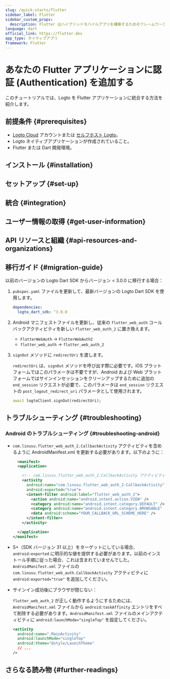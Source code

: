 ```yaml
---
slug: /quick-starts/flutter
sidebar_label: Flutter
sidebar_custom_props:
  description: Flutter はハイブリッドモバイルアプリを構築するためのフレームワークです。
language: dart
official_link: https://flutter.dev
app_type: ネイティブアプリ
framework: Flutter
---
```




# あなたの Flutter アプリケーションに認証 (Authentication) を追加する

このチュートリアルでは、Logto を Flutter アプリケーションに統合する方法を紹介します。

<Tip />

## 前提条件 \{#prerequisites}

- [Logto Cloud](https://cloud.logto.io) アカウントまたは [セルフホスト Logto](/introduction/set-up-logto-oss)。
- Logto ネイティブアプリケーションが作成されていること。
- Flutter または Dart 開発環境。

## インストール \{#installation}

<Installation />

## セットアップ \{#set-up}

<Dependency />

## 統合 \{#integration}

<Integration />

## ユーザー情報の取得 \{#get-user-information}

<GetUserInfo />

## API リソースと組織 \{#api-resources-and-organizations}

<ApiResources />

<Organization />

## 移行ガイド \{#migration-guide}

以前のバージョンの Logto Dart SDK からバージョン < 3.0.0 に移行する場合：

1. `pubspec.yaml` ファイルを更新して、最新バージョンの Logto Dart SDK を使用します。

   ```yaml title="pubspec.yaml"
   dependencies:
     logto_dart_sdk: ^3.0.0
   ```

2. Android マニフェストファイルを更新し、従来の `flutter_web_auth` コールバックアクティビティを新しい `flutter_web_auth_2` に置き換えます。

   - `FlutterWebAuth` -> `FlutterWebAuth2`
   - `flutter_web_auth` -> `flutter_web_auth_2`

3. `signOut` メソッドに `redirectUri` を渡します。

   `redirectUri` は、`signOut` メソッドを呼び出す際に必要です。iOS プラットフォームではこのパラメータは不要ですが、Android および Web プラットフォームではサインインセッションをクリーンアップするために追加の `end_session` リクエストが必要で、このパラメータは `end_session` リクエストの `post_logout_redirect_uri` パラメータとして使用されます。

   ```dart
   await logtoClient.signOut(redirectUri);
   ```

## トラブルシューティング \{#troubleshooting}

### Android のトラブルシューティング \{#troubleshooting-android}

- `com.linusu.flutter_web_auth_2.CallbackActivity` アクティビティを含めるように AndroidManifest.xml を更新する必要があります。以下のように：

  ```xml title="android/app/src/main/AndroidManifest.xml"
    <manifest>
    <application>

      <!-- com.linusu.flutter_web_auth_2.CallbackActivity アクティビティを追加 -->
      <activity
        android:name="com.linusu.flutter_web_auth_2.CallbackActivity"
        android:exported="true">
        <intent-filter android:label="flutter_web_auth_2">
          <action android:name="android.intent.action.VIEW" />
          <category android:name="android.intent.category.DEFAULT" />
          <category android:name="android.intent.category.BROWSABLE" />
          <data android:scheme="YOUR_CALLBACK_URL_SCHEME_HERE" />
        </intent-filter>
      </activity>

    </application>
  </manifest>
  ```

- S+（SDK バージョン 31 以上）をターゲットにしている場合、`android:exported` に明示的な値を提供する必要があります。以前のインストール手順に従った場合、これは含まれていませんでした。`AndroidManifest.xml` ファイルの `com.linusu.flutter_web_auth.CallbackActivity` アクティビティに `android:exported="true"` を追加してください。

- サインイン成功後にブラウザが閉じない：

  `flutter_web_auth_2` が正しく動作するようにするためには、`AndroidManifest.xml` ファイルから `android:taskAffinity` エントリをすべて削除する必要があります。`AndroidManifest.xml` ファイルのメインアクティビティに `android:launchMode="singleTop"` を設定してください。

  ```xml title="android/app/src/main/AndroidManifest.xml"
  <activity
    android:name=".MainActivity"
    android:launchMode="singleTop"
    android:theme="@style/LaunchTheme"
    // ...
  />
  ```

## さらなる読み物 \{#further-readings}

<FurtherReadings />
